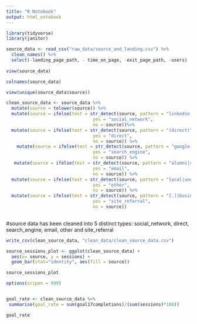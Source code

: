 ```yaml
---
title: "R Notebook"
output: html_notebook
---
```


```r
library(tidyverse)
library(janitor)
```

```r
source_data <- read_csv("raw_data/source_and_landing.csv") %>% 
  clean_names() %>%
  select(-landing_page_path, - time_on_page, -exit_page_path, -users)
  
view(source_data)
```

```r
colnames(source_data)
```


```r
view(unique(source_data$source))
```

```r
clean_source_data <- source_data %>%
  mutate(source = tolower(source)) %>% 
  mutate(source = ifelse(test = str_detect(source, pattern = "linkedin|facebook|instagram|twitter|t.co|lnkd.in"),
                                 yes = "social_network",
                                 no = source))%>%
  mutate(source = ifelse(test = str_detect(source, pattern = "(direct)"),
                                 yes = "direct",
                                 no = source)) %>%
    mutate(source = ifelse(test = str_detect(source, pattern = "google|bing|duckduckgo|yahoo|izito|qte-search.com|sogou|ask|ecosia|qwant|baidu"),
                                 yes = "search_engine",
                                 no = source)) %>% 
   mutate(source = ifelse(test = str_detect(source, pattern = "alumni|codeclan employer partners|newsletter|dbefdyba fzcyblfe cbegafef 5341|employer|futurescot events|jfcfvgf fhcfdevcfef|master sign-up list|short course students|unknown list|website subscribers|mail|talktalk"),
                                 yes = "email",
                                 no = source)) %>% 
  mutate(source = ifelse(test = str_detect(source, pattern = "local|understand|s3.amazonaws|forms|134|report"),
                                 yes = "other",
                                 no = source)) %>%
  mutate(source = ifelse(test = str_detect(source, pattern = "[.]|business|careerkarma|data"),
                                 yes = "site_referral",
                                 no = source))
  
```

#source data has been cleaned into 5 distinct types: social_network, direct, search_engine, email, other and site_referral

```r
write_csv(clean_source_data, "clean_data/clean_source_data.csv")
```


```r
source_sessions_plot <- ggplot(clean_source_data) +
  aes(x= source, y = sessions) +
  geom_bar(stat="identity", aes(fill = source))

source_sessions_plot
```

```r
options(scipen = 999)


goal_rate <- clean_source_data %>%
 summarise(goal_rate = sum(goal17completions)/(sum(sessions)*100))

goal_rate

```


